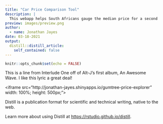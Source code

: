 ```yaml
---
title: "Car Price Comparison Tool"
description: |
  This webapp helps South Africans gauge the median price for a second hand car. You can compare price by odometer reading, make and model, and province. Ad links are included in a table beside the output.
preview: images/preview.png
author:
  - name: Jonathan Jayes
date: 03-18-2021
output:
  distill::distill_article:
    self_contained: false
---
```



```r
knitr::opts_chunk$set(echo = FALSE)
```

This is a line from Interlude One off of Alt-J's first album, An Awesome Wave. I like this lyric a great deal!

<iframe src="http://jonathan-jayes.shinyapps.io/gumtree-price-explorer" width: 100%; height: 500px;">



Distill is a publication format for scientific and technical writing, native to the web.

Learn more about using Distill at <https://rstudio.github.io/distill>.


